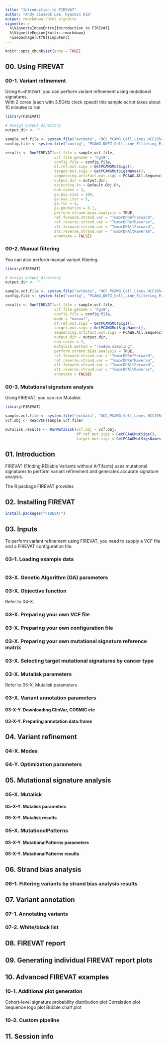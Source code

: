 ```yaml
---
title: "Introduction to FIREVAT"
author: "Andy Jinseok Lee, Hyunbin Kim"
output: rmarkdown::html_vignette
vignette: >
  %\VignetteIndexEntry{Introduction to FIREVAT}
  %\VignetteEngine{knitr::rmarkdown}
  \usepackage[utf8]{inputenc}
---
```


```r
knitr::opts_chunk$set(echo = TRUE)
```

## 00. Using FIREVAT

### 00-1. Variant refinement
Using ```RunFIREVAT```, you can perform variant refinement using mutational signatures.<br/>
With 2 cores (each with 3.5GHz clock speed) this sample script takes about 10 minutes to run.
```r
library(FIREVAT)

# Assign output directory
output.dir <- ""

sample.vcf.file <- system.file("extdata", "DCC_PCAWG_Cell_Lines_HCC1954.vcf", package = "FIREVAT")
config.file <- system.file("config", "PCAWG_DKFZ_Cell_Line_Filtering_Params.json", package = "FIREVAT")

results <- RunFIREVAT(vcf.file = sample.vcf.file,
                      vcf.file.genome = 'hg19',
                      config.file = config.file,
                      df.ref.mut.sigs = GetPCAWGMutSigs(),
                      target.mut.sigs = GetPCAWGMutSigsNames(),
                      sequencing.artifact.mut.sigs = PCAWG.All.Sequencing.Artifact.Signatures,
                      output.dir = output.dir,
                      objective.fn = Default.Obj.Fn,
                      num.cores = 2,
                      ga.pop.size = 100,
                      ga.max.iter = 5,
                      ga.run = 5,
                      ga.pmutation = 0.1,
                      perform.strand.bias.analysis = TRUE,
                      ref.forward.strand.var = "TumorDPRefForward",
                      ref.reverse.strand.var = "TumorDPRefReverse",
                      alt.forward.strand.var = "TumorDPAltForward",
                      alt.reverse.strand.var = "TumorDPAltReverse",
                      annotate = FALSE)
```

### 00-2. Manual filtering
You can also perform manual variant filtering.
```r
library(FIREVAT)

# Assign output directory
output.dir <- ""

sample.vcf.file <- system.file("extdata", "DCC_PCAWG_Cell_Lines_HCC1954.vcf", package = "FIREVAT")
config.file <- system.file("config", "PCAWG_DKFZ_Cell_Line_Filtering_Params.json", package = "FIREVAT")

results <- RunFIREVAT(vcf.file = sample.vcf.file,
                      vcf.file.genome = 'hg19',
                      config.file = config.file,
                      mode = "manual",
                      df.ref.mut.sigs = GetPCAWGMutSigs(),
                      target.mut.sigs = GetPCAWGMutSigsNames(),
                      sequencing.artifact.mut.sigs = PCAWG.All.Sequencing.Artifact.Signatures,
                      output.dir = output.dir,
                      num.cores = 2,
                      mutalisk.method = "random.sampling",
                      perform.strand.bias.analysis = TRUE,
                      ref.forward.strand.var = "TumorDPRefForward",
                      ref.reverse.strand.var = "TumorDPRefReverse",
                      alt.forward.strand.var = "TumorDPAltForward",
                      alt.reverse.strand.var = "TumorDPAltReverse",
                      annotate = FALSE)
```

### 00-3. Mutational signature analysis
Using FIREVAT, you can run Mutalisk
```r
library(FIREVAT)

sample.vcf.file <- system.file("extdata", "DCC_PCAWG_Cell_Lines_HCC1954.vcf", package = "FIREVAT")
vcf.obj <- ReadVCF(sample.vcf.file)

mutalisk.results <- RunMutalisk(vcf.obj = vcf.obj,
                                df.ref.mut.sigs = GetPCAWGMutSigs(),
                                target.mut.sigs = GetPCAWGMutSigsNames())
```

## 01. Introduction

FIREVAT (FInding REliable Variants without ArTifacts) uses mutational signatures to perform variant refinement and generates accurate signature analysis. 

The R package FIREVAT provides 


## 02. Installing FIREVAT
```r
install.packages("FIREVAT")
```

## 03. Inputs
To perform variant refinement using FIREVAT, you need to supply a VCF file and a FIREVAT configuration file.

### 03-1. Loading example data
```r

```


### 03-X. Genetic Algorithm (GA) parameters

### 03-X. Objective function
Refer to 04-X. 

### 03-X. Preparing your own VCF file

### 03-X. Preparing your own configuration file

### 03-X. Preparing your own mutational signature reference matrix

### 03-X. Selecting target mutational signatures by cancer type

### 03-X. Mutalisk parameters
Refer to 05-X. Mutalisk parameters

### 03-X. Variant annotation parameters

#### 03-X-Y. Downloading ClinVar, COSMIC etc

#### 03-X-Y. Preparing annotation data.frame

## 04. Variant refinement

### 04-X. Modes

### 04-Y. Optimization parameters

## 05. Mutational signature analysis

### 05-X. Mutalisk

#### 05-X-Y. Mutalisk parameters

#### 05-X-Y. Mutalisk results

### 05-X. MutationalPatterns

#### 05-X-Y. MutationalPatterns parameters

#### 05-X-Y. MutationalPatterns results

## 06. Strand bias analysis

### 06-1. Filtering variants by strand bias analysis results

## 07. Variant annotation

### 07-1. Annotating variants

### 07-2. White/black list

## 08. FIREVAT report

## 09. Generating individual FIREVAT report plots

## 10. Advanced FIREVAT examples

### 10-1. Additional plot generation
Cohort-level signature probability distribution plot
Correlation plot
Sequence logo plot
Bubble chart plot

### 10-2. Custom pipeline

## 11. Session info

